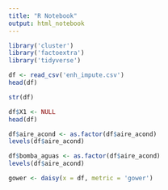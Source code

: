```yaml
---
title: "R Notebook"
output: html_notebook
---
```


```r
library('cluster')
library('factoextra')
library('tidyverse')
```

```r
df <- read_csv('enh_impute.csv')
head(df)
```

```r
str(df)
```



```r
df$X1 <- NULL
head(df)
```
```r
df$aire_acond <- as.factor(df$aire_acond)
levels(df$aire_acond)
```

```r
df$bomba_aguas <- as.factor(df$aire_acond)
levels(df$aire_acond)
```


```r
gower <- daisy(x = df, metric = 'gower')
```

